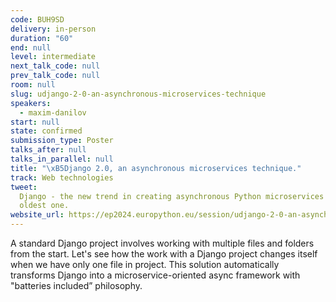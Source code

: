 ```yaml
---
code: BUH9SD
delivery: in-person
duration: "60"
end: null
level: intermediate
next_talk_code: null
prev_talk_code: null
room: null
slug: udjango-2-0-an-asynchronous-microservices-technique
speakers:
  - maxim-danilov
start: null
state: confirmed
submission_type: Poster
talks_after: null
talks_in_parallel: null
title: "\xB5Django 2.0, an asynchronous microservices technique."
track: Web technologies
tweet:
  Django - the new trend in creating asynchronous Python microservices or the
  oldest one.
website_url: https://ep2024.europython.eu/session/udjango-2-0-an-asynchronous-microservices-technique
---
```


A standard Django project involves working with multiple files and folders from
the start. Let's see how the work with a Django project changes itself when we
have only one file in project. This solution automatically transforms Django
into a microservice-oriented async framework with "batteries included”
philosophy.

